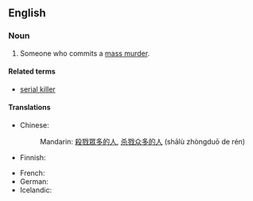 ==English==
{{wikipedia|Mass murder}}
===Noun===
{{en-noun|sg=[[mass]] [[murderer]]}}

# Someone who commits a [[mass murder]].

====Related terms====
* [[serial killer]]

====Translations====
{{trans-top|someone who commits a mass murder}}
* Chinese:
*: Mandarin: {{i|no exact term exists}} [[殺戮]][[眾多]][[的]][[人]], [[杀戮]][[众多]][[的]][[人]] (shālù zhòngduō de rén)
* Finnish: {{t-|fi|joukkomurhaaja}}
{{trans-mid}}
* French: {{t-|fr|tueur de masse|m}}
* German: {{t+|de|Massenmörder|m}}
* Icelandic: {{t|is|fjöldamorðingi|m}}
{{trans-bottom}}